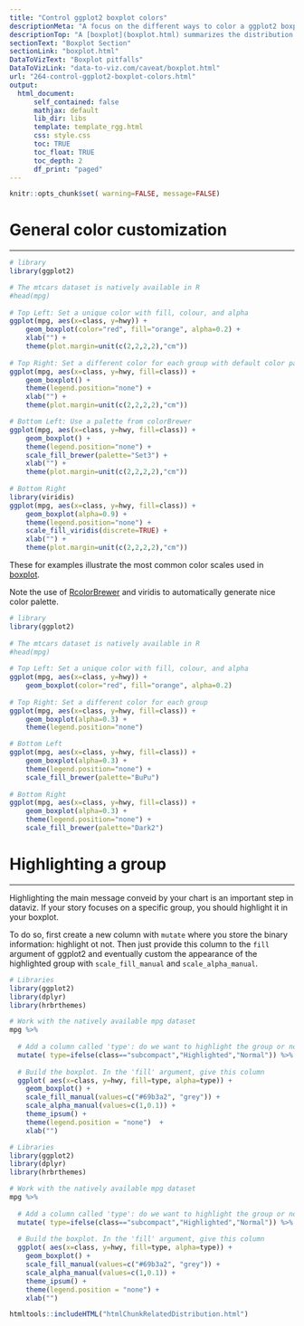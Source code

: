 ```yaml
---
title: "Control ggplot2 boxplot colors"
descriptionMeta: "A focus on the different ways to color a ggplot2 boxplot. Also describes how to highlight a specific group."
descriptionTop: "A [boxplot](boxplot.html) summarizes the distribution of a continuous variable. Different color scales can be apply to it, and this post describes how to do so using the ggplot2 library. It is notably described how to highlight a specific group of interest."
sectionText: "Boxplot Section"
sectionLink: "boxplot.html"
DataToVizText: "Boxplot pitfalls"
DataToVizLink: "data-to-viz.com/caveat/boxplot.html"
url: "264-control-ggplot2-boxplot-colors.html"
output:
  html_document:
      self_contained: false    
      mathjax: default
      lib_dir: libs
      template: template_rgg.html
      css: style.css
      toc: TRUE
      toc_float: TRUE
      toc_depth: 2
      df_print: "paged"
---
```



```r
knitr::opts_chunk$set( warning=FALSE, message=FALSE)
```

<div class="container" >


# General color customization
***


```r
# library
library(ggplot2)

# The mtcars dataset is natively available in R
#head(mpg)
 
# Top Left: Set a unique color with fill, colour, and alpha
ggplot(mpg, aes(x=class, y=hwy)) + 
    geom_boxplot(color="red", fill="orange", alpha=0.2) +
    xlab("") + 
    theme(plot.margin=unit(c(2,2,2,2),"cm"))
 
# Top Right: Set a different color for each group with default color palette
ggplot(mpg, aes(x=class, y=hwy, fill=class)) + 
    geom_boxplot() +
    theme(legend.position="none") +
    xlab("") + 
    theme(plot.margin=unit(c(2,2,2,2),"cm"))

# Bottom Left: Use a palette from colorBrewer
ggplot(mpg, aes(x=class, y=hwy, fill=class)) + 
    geom_boxplot() +
    theme(legend.position="none") +
    scale_fill_brewer(palette="Set3") +
    xlab("") + 
    theme(plot.margin=unit(c(2,2,2,2),"cm"))
 
# Bottom Right
library(viridis)
ggplot(mpg, aes(x=class, y=hwy, fill=class)) + 
    geom_boxplot(alpha=0.9) +
    theme(legend.position="none") +
    scale_fill_viridis(discrete=TRUE) +
    xlab("") + 
    theme(plot.margin=unit(c(2,2,2,2),"cm"))
```

<div class = "row">

<div class = "col-md-6  col-sm-12 align-self-center">

These for examples illustrate the most common color scales used in [boxplot](boxplot.com). 

Note the use of [RcolorBrewer](38-rcolorbrewers-palettes.html) and viridis to automatically generate nice color palette.
</div>


<div class = "col-md-6  col-sm-12">

```r
# library
library(ggplot2)
 
# The mtcars dataset is natively available in R
#head(mpg)
 
# Top Left: Set a unique color with fill, colour, and alpha
ggplot(mpg, aes(x=class, y=hwy)) + 
    geom_boxplot(color="red", fill="orange", alpha=0.2)
 
# Top Right: Set a different color for each group
ggplot(mpg, aes(x=class, y=hwy, fill=class)) + 
    geom_boxplot(alpha=0.3) +
    theme(legend.position="none")

# Bottom Left
ggplot(mpg, aes(x=class, y=hwy, fill=class)) + 
    geom_boxplot(alpha=0.3) +
    theme(legend.position="none") +
    scale_fill_brewer(palette="BuPu")
 
# Bottom Right
ggplot(mpg, aes(x=class, y=hwy, fill=class)) + 
    geom_boxplot(alpha=0.3) +
    theme(legend.position="none") +
    scale_fill_brewer(palette="Dark2")
```
</div>
</div>








# Highlighting a group {#highlight}
***



<div class = "row">

<div class = "col-md-6  col-sm-12 align-self-center">

Highlighting the main message conveid by your chart is an important step in dataviz. If your story focuses on a specific group, you should highlight it in your boxplot.

To do so, first create a new column with `mutate` where you store the binary information: highlight ot not. Then just provide this column to the `fill` argument of ggplot2 and eventually custom the appearance of the highlighted group with `scale_fill_manual` and `scale_alpha_manual`.

</div>


<div class = "col-md-6  col-sm-12">

```r
# Libraries
library(ggplot2)
library(dplyr)
library(hrbrthemes)

# Work with the natively available mpg dataset
mpg %>% 
  
  # Add a column called 'type': do we want to highlight the group or not?
  mutate( type=ifelse(class=="subcompact","Highlighted","Normal")) %>%
  
  # Build the boxplot. In the 'fill' argument, give this column
  ggplot( aes(x=class, y=hwy, fill=type, alpha=type)) + 
    geom_boxplot() +
    scale_fill_manual(values=c("#69b3a2", "grey")) +
    scale_alpha_manual(values=c(1,0.1)) +
    theme_ipsum() +
    theme(legend.position = "none")  +
    xlab("")

```
</div>
</div>


```r
# Libraries
library(ggplot2)
library(dplyr)
library(hrbrthemes)

# Work with the natively available mpg dataset
mpg %>% 
  
  # Add a column called 'type': do we want to highlight the group or not?
  mutate( type=ifelse(class=="subcompact","Highlighted","Normal")) %>%
  
  # Build the boxplot. In the 'fill' argument, give this column
  ggplot( aes(x=class, y=hwy, fill=type, alpha=type)) + 
    geom_boxplot() +
    scale_fill_manual(values=c("#69b3a2", "grey")) +
    scale_alpha_manual(values=c(1,0.1)) +
    theme_ipsum() +
    theme(legend.position = "none") +
    xlab("")
```













<!-- Close container -->
</div>




```r
htmltools::includeHTML("htmlChunkRelatedDistribution.html")
```

